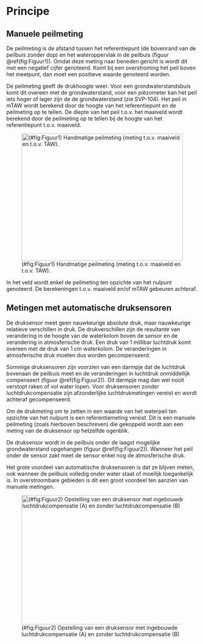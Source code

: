 # Principe

```{=html}
<!--
Korte omschrijving van de principes waarop het protocol gebaseerd is.
Bv principe achter het nemen van mengmonsters, principe achter visueel inschatten van de bedekking van een plant, ...
-->
```
## Manuele peilmeting

De peilmeting is de afstand tussen het referentiepunt (de bovenrand van de peilbuis zonder dop) en het wateroppervlak in de peilbuis (figuur \@ref(fig:Figuur1)).
Omdat deze meting naar beneden gericht is wordt dit met een negatief cijfer genoteerd.
Komt bij een overstroming het peil boven het meetpunt, dan moet een positieve waarde genoteerd worden.

De peilmeting geeft de drukhoogte weer.
Voor een grondwaterstandsbuis komt dit overeen met de grondwaterstand, voor een piëzometer kan het peil iets hoger of lager zijn de de grondwaterstand (zie SVP-104).
Het peil in mTAW wordt berekend door de hoogte van het referentiepunt en de peilmeting op te tellen.
De diepte van het peil t.o.v. het maaiveld wordt berekend door de peilmeting op te tellen bij de hoogte van het referentiepunt t.o.v. maaiveld.

![(#fig:Figuur1) Handmatige peilmeting (meting t.o.v. maaiveld en t.o.v. TAW).](.%5Cmedia/image4.png){width="4.416666666666667in" height="3.4791666666666665in"}

In het veld wordt enkel de peilmeting ten opzichte van het nulpunt genoteerd.
De berekeningen t.o.v. maaiveld en/of mTAW gebeuren achteraf.

## Metingen met automatische druksensoren

De druksensor meet geen nauwkeurige absolute druk, maar nauwkeurige relatieve verschillen in druk.
De drukverschillen zijn de resultante van verandering in de hoogte van de waterkolom boven de sensor en de verandering in atmosferische druk.
Een druk van 1 millibar luchtdruk komt overeen met de druk van 1 cm waterkolom.
De veranderingen in atmosferische druk moeten dus worden gecompenseerd.

Sommige druksensoren zijn voorzien van een darmpje dat de luchtdruk bovenaan de peilbuis meet en de veranderingen in luchtdruk onmiddellijk compenseert (figuur \@ref(fig:Figuur2)).
Dit darmpje mag dan wel nooit verstopt raken of vol water lopen.
Voor druksensoren zonder luchtdrukcompensatie zijn afzonderlijke luchtdrukmetingen vereist en wordt achteraf gecompenseerd.

Om de drukmeting om te zetten in een waarde van het waterpeil ten opzichte van het nulpunt is een referentiemeting vereist.
Dit is een manuele peilmeting (zoals hierboven beschreven) die gekoppeld wordt aan een meting van de druksensor op hetzelfde ogenblik.

De druksensor wordt in de peilbuis onder de laagst mogelijke grondwaterstand opgehangen (figuur \@ref(fig:Figuur2)).
Wanneer het peil onder de sensor zakt meet de sensor enkel nog de atmosferische druk.

Het grote voordeel van automatische druksensoren is dat ze blijven meten, ook wanneer de peilbuis volledig onder water staat of moeilijk toegankelijk is.
In overstroombare gebieden is dit een groot voordeel ten aanzien van manuele metingen.

![(#fig:Figuur2) Opstelling van een druksensor met ingebouwde luchtdrukcompensatie (A) en zonder luchtdrukcompensatie (B)](.%5Cmedia/image1.png){width="5.187847769028871in" height="3.5328805774278216in"}
